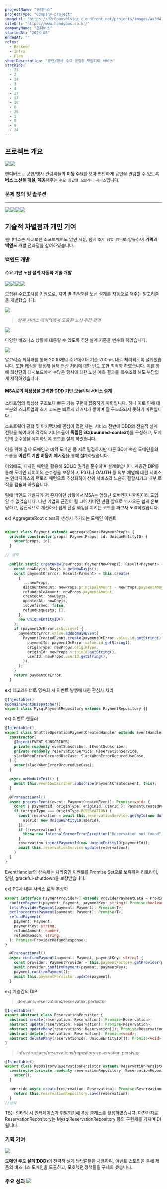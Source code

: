 ```yaml
---
projectName: "핸디버스"
projectType: "Company-project"
imageUrl: "https://d2r0pavv0lsiqc.cloudfront.net/projects/images/aa3d4173-ff91-470e-8117-dad13252a907.png"
siteUrl: "https://www.handybus.co.kr/"
companyName: "핸디버스"
startedAt: "2024-08"
endedAt: ""
roles:
  - Backend
  - Infra
  - Plan
shortDescription: "공연/행사 수요 응답형 모빌리티 서비스"
stackIds:
  - 23
  - 2
  - 14
  - 3
  - 4
  - 27
  - 17
  - 10
  - 6
  - 25
  - 1
  - 8
  - 9
  - 24
---
```


## 프로젝트 개요

![](https://d2r0pavv0lsiqc.cloudfront.net/projects/images/228a0535-c500-4f3b-a64c-3dcd389f9cf9.webp)![](https://framerusercontent.com/images/b1sHeDspJ75wh7otVEVJiYWmZY.jpg)

핸디버스는 공연/행사 관람객들의 **이동 수요**를 모아 편안하게 공연을 관람할 수 있도록 **버스 노선을 개설, 제공**해주는 `수요 응답형 모빌리티 서비스`입니다.

### 문제 정의 및 솔루션

***

![](https://d2r0pavv0lsiqc.cloudfront.net/projects/images/5a31651e-bed5-44ff-8507-5b91cd7bda96.webp)![](https://d2r0pavv0lsiqc.cloudfront.net/projects/images/3b0cd938-62df-4704-ae8f-a05a6a8fdd99.webp)![](https://d2r0pavv0lsiqc.cloudfront.net/projects/images/3504e95c-21e7-4f2a-81c1-23e1c5168e14.webp)![](https://d2r0pavv0lsiqc.cloudfront.net/projects/images/f9e319cd-9c90-4e7a-87a3-77b521f8b0b9.webp)

## 기술적 차별점과 개인 기여

핸디버스는 제대로된 소프트웨어도 없던 시절, 팀에 `초기 창업 멤버`로 합류하여 **기획**과 **백엔드** 개발 전과정을 참여하였습니다.

### 백엔드 개발

#### 수요 기반 노선 설계 자동화 기술 개발

![](https://d2r0pavv0lsiqc.cloudfront.net/projects/images/6d1ea1a9-1f3a-4f51-b347-d7086af9fd02.webp)![](https://d2r0pavv0lsiqc.cloudfront.net/projects/images/bdd4e31c-2dd7-407c-b331-a21171dde0f3.webp)![](https://d2r0pavv0lsiqc.cloudfront.net/projects/images/8d89ef72-70bd-4f09-b4d6-b7ba190ad8e1.webp)![](https://d2r0pavv0lsiqc.cloudfront.net/projects/images/1afebb0e-0045-40c0-b870-b155b4c38ea5.webp)

모집된 수요조사를 기반으로, 지역 별 최적화된 노선 설계를 자동으로 해주는 알고리즘을 개발했습니다.

![](https://d2r0pavv0lsiqc.cloudfront.net/projects/images/4b1e31f8-6057-4d1c-83d8-f2eb24cf9733.webp)

> *실제 서비스 데이터에서 도출된 노선 추천 화면*

![](https://d2r0pavv0lsiqc.cloudfront.net/projects/images/e874b0cd-440f-4362-ba66-27f095f8aa2a.webp)

다양한 비즈니스 상황에 대응할 수 있도록 추천 설계 기준을 변수화 하였습니다.

![](https://d2r0pavv0lsiqc.cloudfront.net/projects/images/99e531bc-b6c7-4386-bbf5-b48134ed4342.webp)

알고리즘 최적화를 통해 2000개의 수요데이터 기준 200ms 내로 처리되도록 설계했습니다. 또한 캐싱을 활용해 실제 연산 처리에 대한 빈도 또한 최적화 하였습니다. 이를 통해 최상단의 대시보드에서 수많은 행사에 대한 노선 예측 결과를 복수조회 해도 부담없게 제작하였습니다.

#### MSA로의 확장성을 고려한 DDD 기반 모놀리틱 서비스 설계

스타트업의 특성상 구조보다 빠른 기능 구현에 집중하기 마련입니다. 허나 이로 인해 대부분의 스타트업의 초기 코드는 빠르게 레거시가 쌓이며 잘 구조화되지 못하기 마련입니다.

소프트웨어 공학 및 아키텍처에 관심이 많던 저는, 서비스 전반에 DDD의 전술적 설계 전략을 녹여내어 각각의 서비스들이 **독립된 BC(bounded-context)**&#xB97C; 구성하고, 도메인의 순수성을 유지하도록 코드를 설계 하였습니다.

이를 위해 결제 도메인과 예약 도메인 등 서로 밀접하지만 다른 BC에 속한 도메인들의 소통을 **이벤트 기반 비동기 메시징**을 통해 설계하였습니다.

이외에도, 디자인 패턴을 활용해 SOLID 원칙을 준수하며 설계했습니다. 계층간 DIP를 통해 도메인 레이어의 순수성을 보장하고, PG사나 OAUTH 등 외부 채널에 대한 서비스는 인터페이스와 팩토리 패턴으로 추상화하여 상위 서비스와 느슨히 결합시키고 내부 로직을 캡슐화 하였습니다.

팀에 백엔드 개발자가 저 혼자이던 상황에서 MSA는 엄청난 오버엔지니어링이라 도입할 수 없었습니다. 다만 기업의 근간이 될 코어 서버인 만큼 앞으로 누가오든 쉽게 온보딩하고, 점진적으로 개선하기 쉽게 단일 책임을 지키는 코드를 짜고자 노력하였습니다.

ex) AggregateRoot class와 생성시 추가되는 도메인 이벤트

```ts

export class Payment extends AggregateRoot<PaymentProps> {
  private constructor(props: PaymentProps, id: UniqueEntityID) {
    super(props, id);
  }

// 생략
  
  public static createNew(newProps: PaymentNewProps): Result<Payment> {
    const nowDayjs: Dayjs = getNowDayjs();
    const paymentOrError: Result<Payment> = this.create(
      {
        ...newProps,
        discountAmount: newProps.principalAmount - newProps.paymentAmount,
        refundableAmount: newProps.paymentAmount,
        createdAt: nowDayjs,
        updatedAt: nowDayjs,
        isConfirmed: false,
        refundRequests: [],
      },
      new UniqueEntityID(),
    );
    if (paymentOrError.isSuccess) {
      paymentOrError.value.addDomainEvent(
        PaymentCreatedEvent.create(paymentOrError.value.id.getString(), {
          paymentId: paymentOrError.value.id.getString(),
          originType: newProps.originType,
          originId: newProps.originId.getString(),
          userId: newProps.userId.getString(),
        }),
      );
    }
    return paymentOrError;
  }
```

ex) 데코레이터로 영속화 시 이벤트 발행에 대한 관심사 처리

```ts
@Injectable()
@DomainEventsDispatcher()
export class MysqlPaymentRepository extends PaymentRepository {}
```

ex) 이벤트 핸들러

```ts
@Injectable()
export class ShuttleOperationPaymentCreatedHandler extends EventHandler<PaymentCreatedEvent> {
  constructor(
    @Inject(EVENT_SUBSCRIBER)
    private readonly eventSubscriber: IEventSubscriber,
    private readonly reservationService: ReservationService,
    slackWhenErrorOccuredUseCase: SlackWhenErrorOccuredUseCase,
  ) {
    super(slackWhenErrorOccuredUseCase);
  }

  async onModuleInit() {
    await this.eventSubscriber.subscribe(PaymentCreatedEvent, this);
  }

  @Transactional()
  async processEvent(event: PaymentCreatedEvent): Promise<void> {
    const { paymentId, originType, originId, userId }: PaymentCreatedPayload = event.payload;
    if (originType === OriginType.RESERVATION) {
      const reservation = await this.reservationService.getById(new UniqueEntityID(originId), {
        userId: new UniqueEntityID(userId),
      });
      if (!reservation) {
        throw new InternalServerErrorException("Reservation not found");
      }
      reservation.injectPaymentId(new UniqueEntityID(paymentId));
      await this.reservationService.update(reservation);
    }
  }
}

```

EventHandler의 상속체는 처리중인 이벤트를 Promise Set으로 보유하며 리트라이, 알림, graceful-shutdown을 보장받습니다.

ex) PG사 내부 서비스 로직 추상화

```ts
export interface PaymentProvider<T extends ProviderPaymentData = ProviderPaymentData> {
  confirmPayment(payment: Payment, paymentKey: string): Promise<boolean>;
  fetchProviderPayment(payment: Payment): Promise<T>;
  getInprogressPayment(payment: Payment): Promise<T>;
  refundPayment(
    payment: Payment,
    paymentKey: string,
    refundAmount: number,
    refundReason: string,
  ): Promise<ProviderRefundResponse>;
}

```

```ts
  @Transactional()
  async confirmPayment(payment: Payment, paymentKey: string) {
    const provider: PaymentProvider = this.paymentFactory.getProvider(payment.pgType);
    await provider.confirmPayment(payment, paymentKey);
    payment.confirmPayment();
    await this.paymentPersistor.update(payment);
  }
```

ex) 계층간의 DIP

> domains/reservations/reservation.persistor

```ts
@Injectable()
export abstract class ReservationPersistor {
  abstract create(reservation: Reservation): Promise<Reservation>;
  abstract update(reservation: Reservation): Promise<Reservation>;
  abstract updateMany(reservations: Reservation[]): Promise<Reservation[]>;
  abstract delete(reservation: Reservation): Promise<void>;
  abstract deleteMany(reservationIds: UniqueEntityID[]): Promise<void>;
}

```

> infrastructues/reservations/repository-reservation.persistor

```ts
@Injectable()
export class RepositoryReservationPersistor extends ReservationPersistor {
  constructor(private readonly reservationRepository: ReservationRepository) {
    super();
  }

  override async create(reservation: Reservation): Promise<Reservation> {
    return this.reservationRepository.save(reservation);
  }
//생략
```

TS는 런타임 시 인터페이스가 휘발되기에 추상 클래스를 활용하였습니다. 마찬가지로 ReservationRepository는 MysqlReservationRepository 등의 구현체를 가지며 DI됩니다.

### 기획 기여

![](https://d2r0pavv0lsiqc.cloudfront.net/projects/images/d206f979-2bd7-4b83-96fb-729c17f20f60.webp)

**도메인 주도 설계(DDD)**&#xC758; 전략적 설계 방법론들을 차용하여, 이벤트 스토밍을 통해 제품의 비즈니스 도메인을 도출하고, 모호했던 정책들을 구체화 했습니다.

### 주요 성과&#xA;![](https://d2r0pavv0lsiqc.cloudfront.net/projects/images/affc9644-c5fe-4b45-a5bb-6f8bc3d52c3f.webp)